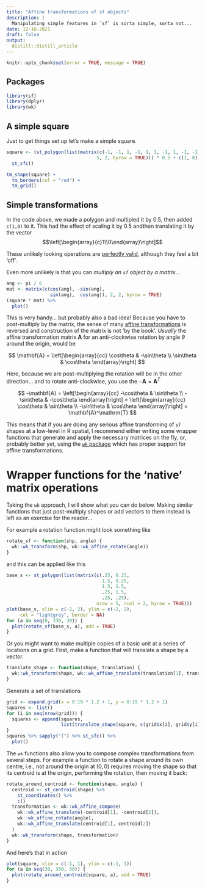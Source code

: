 ```yaml
---
title: "Affine transformations of sf objects"
description: |
  Manipulating simple features in `sf` is sorta simple, sorta not...
date: 12-16-2021
draft: false
output:
  distill::distill_article
---
```


```r
knitr::opts_chunk$set(error = TRUE, message = TRUE)
```

## Packages
```r
library(sf)
library(dplyr)
library(wk)
```

## A simple square
Just to get things set up let's make a simple square.

```r
square <- (st_polygon(list(matrix(c(-1, -1, 1, -1, 1, 1, -1, 1, -1, -1), 
                                 5, 2, byrow = TRUE))) * 0.5 + c(1, 0)) %>%
  st_sfc()

tm_shape(square) + 
  tm_borders(col = "red") + 
  tm_grid()
```

## Simple transformations
In the code above, we made a polygon and multipled it by 0.5, then added `c(1,0)` to it. This had the effect of scaling it by 0.5 andthen translating it by the vector $$\left[\begin{array}{c}1\\0\end{array}\right]$$

These unlikely looking operations are [perfectly valid](https://r-spatial.github.io/sf/articles/sf3.html#affine-transformations), although they feel a bit 'off'.

Even more unlikely is that you can _multiply an `sf` object by a matrix_...

```r
ang <- pi / 6
mat <- matrix(c(cos(ang), -sin(ang), 
                sin(ang),  cos(ang)), 2, 2, byrow = TRUE)
(square * mat) %>% 
  plot()
```

This is very handy... but probably also a bad idea! Because you have to post-multiply by the matrix, the sense of many [affine transformations](https://en.wikipedia.org/wiki/Affine_transformation) is reversed and construction of the matrix is not 'by the book'. _Usually_ the affine transformation matrix $\mathbf{A}$ for an anti-clockwise rotation by angle $\theta$ around the origin, would be

$$
\mathbf{A} = 
\left[\begin{array}{cc}
\cos\theta & -\sin\theta \\
\sin\theta & \cos\theta
\end{array}\right]
$$

Here, because we are post-multiplying the rotation will be in the other direction... and to rotate anti-clockwise, you use the $-\mathbf{A}=\mathbf{A}^T$

$$
-\mathbf{A} = 
\left[\begin{array}{cc}
-\cos\theta & \sin\theta \\
-\sin\theta & -\cos\theta
\end{array}\right] = 
\left[\begin{array}{cc}
\cos\theta & \sin\theta \\
-\sin\theta & \cos\theta
\end{array}\right] = \mathbf{A}^\mathrm{T}
$$
 
This means that if you are doing any serious affine transforming of `sf` shapes at a low-level in R spatial, I  recommend either writing some wrapper functions that generate and apply the necessary matrices on the fly, or, probably better yet, using the [`wk` package](https://paleolimbot.github.io/wk/) which has proper support for affine transformations. 

# Wrapper functions for the 'native' matrix operations
Taking the `wk` approach, I will show what you can do below. Making similar functions that just post-multiply shapes or add vectors to them instead is left as an exercise for the reader...

For example a rotation function might look something like

```r
rotate_sf <- function(shp, angle) {
  wk::wk_transform(shp, wk::wk_affine_rotate(angle))
}
```

and this can be applied like this

```r
base_s <- st_polygon(list(matrix(c(.25, 0.25, 
                                   1.5, 0.25, 
                                   1.5, 1.5, 
                                   .25, 1.5, 
                                   .25, .25), 
                                 nrow = 5, ncol = 2, byrow = TRUE)))
plot(base_s, xlim = c(-2, 2), ylim = c(-2, 2), 
     col = "lightgrey", border = NA)
for (a in seq(0, 330, 30)) {
  plot(rotate_sf(base_s, a), add = TRUE)
}
```

Or you might want to make multiple copies of a basic unit at a series of locations on a grid. First, make a function that will translate a shape by a vector.

```r
translate_shape <- function(shape, translation) {
  wk::wk_transform(shape, wk::wk_affine_translate(translation[1], translation[2]))
}
```

Generate a set of translations

```r
grid <- expand.grid(x = 0:19 * 1.2 + 1, y = 0:19 * 1.2 + 1)
squares <- list()
for (i in seq(nrow(grid))) {
  squares <- append(squares, 
                    list(translate_shape(square, c(grid$x[i], grid$y[i]))))
}
squares %>% sapply("[") %>% st_sfc() %>%
  plot()
```
The `wk` functions also allow you to compose complex transformations from several steps. For example a function to rotate a shape around its own centre, i.e., not around the origin at $(0,0)$ requires moving the shape so that its centroid is at the origin, performing the rotation, then moving it back:

```r
rotate_around_centroid <- function(shape, angle) {
  centroid <- st_centroid(shape) %>%
    st_coordinates() %>%
    c()
  transformation <- wk::wk_affine_compose(
    wk::wk_affine_translate(-centroid[1], -centroid[2]),
    wk::wk_affine_rotate(angle),
    wk::wk_affine_translate(centroid[1], centroid[2])
  )
  wk::wk_transform(shape, transformation)
}
```

And here's that in action

```r
plot(square, xlim = c(-1, 1), ylim = c(-1, 1))
for (a in seq(30, 330, 30)) {
  plot(rotate_around_centroid(square, a), add = TRUE)
}
```
